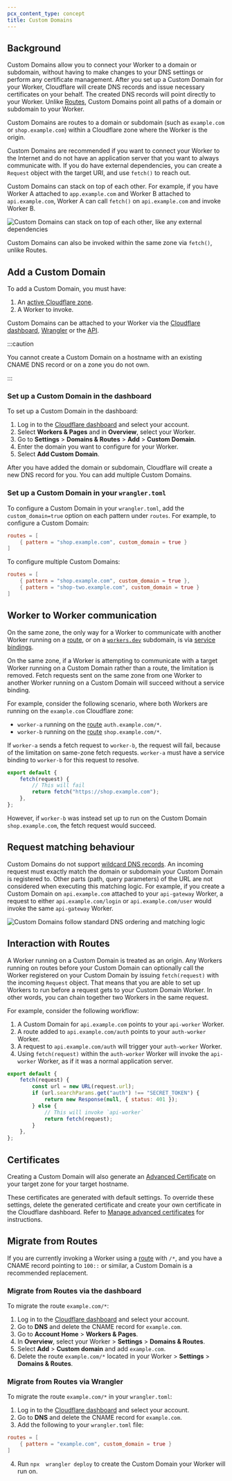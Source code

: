 ```yaml
---
pcx_content_type: concept
title: Custom Domains
---
```


## Background

Custom Domains allow you to connect your Worker to a domain or subdomain, without having to make changes to your DNS settings or perform any certificate management. After you set up a Custom Domain for your Worker, Cloudflare will create DNS records and issue necessary certificates on your behalf. The created DNS records will point directly to your Worker. Unlike [Routes](/workers/configuration/routing/routes/#set-up-a-route), Custom Domains point all paths of a domain or subdomain to your Worker.

Custom Domains are routes to a domain or subdomain (such as `example.com` or `shop.example.com`) within a Cloudflare zone where the Worker is the origin.

Custom Domains are recommended if you want to connect your Worker to the Internet and do not have an application server that you want to always communicate with. If you do have external dependencies, you can create a `Request` object with the target URI, and use `fetch()` to reach out.

Custom Domains can stack on top of each other. For example, if you have Worker A attached to `app.example.com` and Worker B attached to `api.example.com`, Worker A can call `fetch()` on `api.example.com` and invoke Worker B.

![Custom Domains can stack on top of each other, like any external dependencies](~/assets/images/workers/learning/custom-domains-subrequest.png)

Custom Domains can also be invoked within the same zone via `fetch()`, unlike Routes.

## Add a Custom Domain

To add a Custom Domain, you must have:

1. An [active Cloudflare zone](/dns/zone-setups/).
2. A Worker to invoke.

Custom Domains can be attached to your Worker via the [Cloudflare dashboard](/workers/configuration/routing/custom-domains/#set-up-a-custom-domain-in-the-dashboard), [Wrangler](/workers/configuration/routing/custom-domains/#set-up-a-custom-domain-in-your-wranglertoml) or the [API](/api/operations/worker-domain-list-domains).

:::caution

You cannot create a Custom Domain on a hostname with an existing CNAME DNS record or on a zone you do not own.

:::

### Set up a Custom Domain in the dashboard

To set up a Custom Domain in the dashboard:

1. Log in to the [Cloudflare dashboard](https://dash.cloudflare.com) and select your account.
2. Select **Workers & Pages** and in **Overview**, select your Worker.
3. Go to **Settings** > **Domains & Routes** > **Add** > **Custom Domain**.
4. Enter the domain you want to configure for your Worker.
5. Select **Add Custom Domain**.

After you have added the domain or subdomain, Cloudflare will create a new DNS record for you. You can add multiple Custom Domains.

### Set up a Custom Domain in your `wrangler.toml`

To configure a Custom Domain in your `wrangler.toml`, add the `custom_domain=true` option on each pattern under `routes`. For example, to configure a Custom Domain:


<WranglerConfig>

```toml
routes = [
	{ pattern = "shop.example.com", custom_domain = true }
]
```

</WranglerConfig>

To configure multiple Custom Domains:

<WranglerConfig>

```toml
routes = [
	{ pattern = "shop.example.com", custom_domain = true },
	{ pattern = "shop-two.example.com", custom_domain = true }
]
```

</WranglerConfig>

## Worker to Worker communication

On the same zone, the only way for a Worker to communicate with another Worker running on a [route](/workers/configuration/routing/routes/#set-up-a-route), or on a [`workers.dev`](/workers/configuration/routing/routes/#routes-with-workersdev) subdomain, is via [service bindings](/workers/runtime-apis/bindings/service-bindings/).

On the same zone, if a Worker is attempting to communicate with a target Worker running on a Custom Domain rather than a route, the limitation is removed. Fetch requests sent on the same zone from one Worker to another Worker running on a Custom Domain will succeed without a service binding.

For example, consider the following scenario, where both Workers are running on the `example.com` Cloudflare zone:

- `worker-a` running on the [route](/workers/configuration/routing/routes/#set-up-a-route) `auth.example.com/*`.
- `worker-b` running on the [route](/workers/configuration/routing/routes/#set-up-a-route) `shop.example.com/*`.

If `worker-a` sends a fetch request to `worker-b`, the request will fail, because of the limitation on same-zone fetch requests. `worker-a` must have a service binding to `worker-b` for this request to resolve.

```js title="worker-a" {4}
export default {
	fetch(request) {
		// This will fail
		return fetch("https://shop.example.com");
	},
};
```

However, if `worker-b` was instead set up to run on the Custom Domain `shop.example.com`, the fetch request would succeed.

## Request matching behaviour

Custom Domains do not support [wildcard DNS records](/dns/manage-dns-records/reference/wildcard-dns-records/). An incoming request must exactly match the domain or subdomain your Custom Domain is registered to. Other parts (path, query parameters) of the URL are not considered when executing this matching logic. For example, if you create a Custom Domain on `api.example.com` attached to your `api-gateway` Worker, a request to either `api.example.com/login` or `api.example.com/user` would invoke the same `api-gateway` Worker.

![Custom Domains follow standard DNS ordering and matching logic](~/assets/images/workers/platform/triggers/custom-domains-api-gateway.png)

## Interaction with Routes

A Worker running on a Custom Domain is treated as an origin. Any Workers running on routes before your Custom Domain can optionally call the Worker registered on your Custom Domain by issuing `fetch(request)` with the incoming `Request` object. That means that you are able to set up Workers to run before a request gets to your Custom Domain Worker. In other words, you can chain together two Workers in the same request.

For example, consider the following workflow:

1. A Custom Domain for `api.example.com` points to your `api-worker` Worker.
2. A route added to `api.example.com/auth` points to your `auth-worker` Worker.
3. A request to `api.example.com/auth` will trigger your `auth-worker` Worker.
4. Using `fetch(request)` within the `auth-worker` Worker will invoke the `api-worker` Worker, as if it was a normal application server.

```js title="auth-worker" {8}
export default {
	fetch(request) {
		const url = new URL(request.url);
		if (url.searchParams.get("auth") !== "SECRET_TOKEN") {
			return new Response(null, { status: 401 });
		} else {
			// This will invoke `api-worker`
			return fetch(request);
		}
	},
};
```

## Certificates

Creating a Custom Domain will also generate an [Advanced Certificate](/ssl/edge-certificates/advanced-certificate-manager/) on your target zone for your target hostname.

These certificates are generated with default settings. To override these settings, delete the generated certificate and create your own certificate in the Cloudflare dashboard. Refer to [Manage advanced certificates](/ssl/edge-certificates/advanced-certificate-manager/manage-certificates/) for instructions.

## Migrate from Routes

If you are currently invoking a Worker using a [route](/workers/configuration/routing/routes/) with `/*`, and you have a CNAME record pointing to `100::` or similar, a Custom Domain is a recommended replacement.

### Migrate from Routes via the dashboard

To migrate the route `example.com/*`:

1. Log in to the [Cloudflare dashboard](https://dash.cloudflare.com) and select your account.
2. Go to **DNS** and delete the CNAME record for `example.com`.
3. Go to **Account Home** > **Workers & Pages**.
4. In **Overview**, select your Worker > **Settings** > **Domains & Routes**.
5. Select **Add** > **Custom domain** and add `example.com`.
6. Delete the route `example.com/*` located in your Worker > **Settings** > **Domains & Routes**.

### Migrate from Routes via Wrangler

To migrate the route `example.com/*` in your `wrangler.toml`:

1. Log in to the [Cloudflare dashboard](https://dash.cloudflare.com) and select your account.
2. Go to **DNS** and delete the CNAME record for `example.com`.
3. Add the following to your `wrangler.toml` file:

<WranglerConfig>

```toml
routes = [
	{ pattern = "example.com", custom_domain = true }
]
```

</WranglerConfig>

4. Run `npx  wrangler deploy` to create the Custom Domain your Worker will run on.
